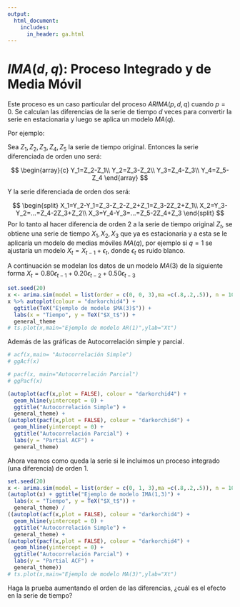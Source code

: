 ```yaml
---
output:
  html_document: 
    includes:
      in_header: ga.html
---
```

# $IMA(d,q)$: Proceso Integrado y de Media Móvil

Este proceso es un caso particular del proceso $ARIMA(p,d,q)$ cuando $p=0$. Se calculan las diferencias de la serie de tiempo $d$ veces para convertir la serie en estacionaria y luego se aplica un modelo $MA(q)$.

Por ejemplo: 

Sea $Z_1, Z_2, Z_3, Z_4, Z_5$ la serie de tiempo original. Entonces la serie diferenciada de orden uno será:

$$
\begin{array}{c}
Y_1=Z_2-Z_1\\
Y_2=Z_3-Z_2\\
Y_3=Z_4-Z_3\\
Y_4=Z_5-Z_4
\end{array}
$$

Y la serie diferenciada de orden dos será:

$$
\begin{split}
X_1=Y_2-Y_1=Z_3-Z_2-Z_2+Z_1=Z_3-2Z_2+Z_1\\
X_2=Y_3-Y_2=...=Z_4-2Z_3+Z_2\\
X_3=Y_4-Y_3=...=Z_5-2Z_4+Z_3
\end{split}
$$
Por lo tanto al hacer diferencia de orden 2 a la serie de tiempo original $Z_t$, se obtiene una serie de tiempo $X_1, X_2, X_3$ que ya es estacionaria y a esta se le aplicaría un modelo de medias móviles $MA(q)$, por ejemplo si $q=1$ se ajustaría un modelo $X_t=X_{t-1}+\epsilon_t$, donde $\epsilon_t$ es ruido blanco.

A continuación se modelan los datos de un modelo $MA(3)$ de la siguiente forma $X_t=0.80\epsilon_{t-1}+0.20\epsilon_{t-2}+0.50\epsilon_{t-3}$

```r
set.seed(20)
x <- arima.sim(model = list(order = c(0, 0, 3),ma =c(.8,.2,.5)), n = 100)
x %>% autoplot(colour = "darkorchid4") + 
  ggtitle(TeX("Ejemplo de modelo $MA(3)$")) +
  labs(x = "Tiempo", y = TeX("$X_t$")) +
  general_theme
# ts.plot(x,main="Ejemplo de modelo AR(1)",ylab="Xt")
```

Además de las gráficas de Autocorrelación simple y parcial.

```r
# acf(x,main= "Autocorrelación Simple")
# ggAcf(x)

# pacf(x, main="Autocorrelación Parcial")
# ggPacf(x)

(autoplot(acf(x,plot = FALSE), colour = "darkorchid4") + 
  geom_hline(yintercept = 0) +
  ggtitle("Autocorrelación Simple") +
  general_theme) + 
(autoplot(pacf(x,plot = FALSE), colour = "darkorchid4") + 
  geom_hline(yintercept = 0) +
  ggtitle("Autocorrelación Parcial") +
  labs(y = "Partial ACF") + 
  general_theme)
```

Ahora veamos como queda la serie si le incluimos un proceso integrado (una diferencia) de orden 1.

```r
set.seed(20)
x <- arima.sim(model = list(order = c(0, 1, 3),ma =c(.8,.2,.5)), n = 100)
(autoplot(x) + ggtitle("Ejemplo de modelo IMA(1,3)") +  
  labs(x = "Tiempo", y = TeX("$X_t$")) +
  general_theme) / 
((autoplot(acf(x,plot = FALSE), colour = "darkorchid4") + 
  geom_hline(yintercept = 0) +
  ggtitle("Autocorrelación Simple") +
  general_theme) + 
(autoplot(pacf(x,plot = FALSE), colour = "darkorchid4") + 
  geom_hline(yintercept = 0) +
  ggtitle("Autocorrelación Parcial") +
  labs(y = "Partial ACF") + 
  general_theme))
# ts.plot(x,main="Ejemplo de modelo MA(3)",ylab="Xt")
```

Haga la prueba aumentando el orden de las diferencias, ¿cuál es el efecto en la serie de tiempo?
